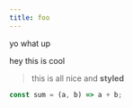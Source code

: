 ```yaml
---
title: foo
---
```


yo what up

hey this is cool

> this is all nice and **styled**

```ts
const sum = (a, b) => a + b;
```
